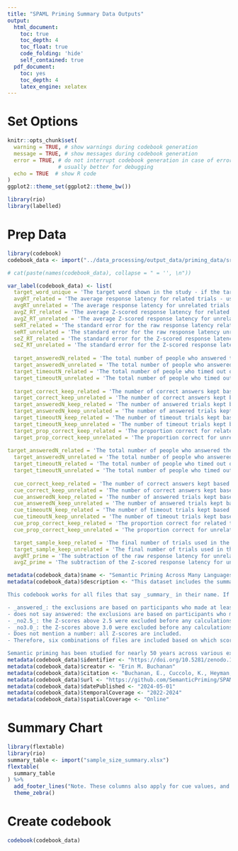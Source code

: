 ```yaml
---
title: "SPAML Priming Summary Data Outputs"
output:
  html_document:
    toc: true
    toc_depth: 4
    toc_float: true
    code_folding: 'hide'
    self_contained: true
  pdf_document:
    toc: yes
    toc_depth: 4
    latex_engine: xelatex
---
```


# Set Options

```r
knitr::opts_chunk$set(
  warning = TRUE, # show warnings during codebook generation
  message = TRUE, # show messages during codebook generation
  error = TRUE, # do not interrupt codebook generation in case of errors,
                # usually better for debugging
  echo = TRUE  # show R code
)
ggplot2::theme_set(ggplot2::theme_bw())

library(rio)
library(labelled)
```

# Prep Data

```r
library(codebook)
codebook_data <- import("../data_processing/output_data/priming_data/sr_prime_summary.csv")

# cat(paste(names(codebook_data), collapse = " = '', \n"))

var_label(codebook_data) <- list(
  target_word_unique = 'The target word shown in the study - if the target was used multiple times due to translation, it was given a .NUMBER at the end to be able to match related to unrelated trials.', 
  avgRT_related = 'The average response latency for related trials - using our exclusion rules for both targets and people. Trials: not too long < 3000 ms, not too short > 160ms, correctly answered; People: must be 18 years old, saw at least 100 trials, correctly answered at least 80% of the trials SEEN for files that just say priming_summary, and ANSWERED for files that use the word _answered_ in their file name.', 
  avgRT_unrelated = 'The average response latency for unrelated trials - using our exclusion rules for both targets and people. Trials: not too long < 3000 ms, not too short > 160ms, correctly answered; People: must be 18 years old, saw at least 100 trials, correctly answered at least 80% of the trials SEEN for files that just say priming_summary, and ANSWERED for files that use the word _answered_ in their file name.', 
  avgZ_RT_related = 'The average Z-scored response latency for related trials - using our exclusion rules for both targets and people. Trials: not too long < 3000 ms, not too short > 160ms, correctly answered; People: must be 18 years old, saw at least 100 trials, correctly answered at least 80% of the trials SEEN for files that just say priming_summary, and ANSWERED for files that use the word _answered_ in their file name.', 
  avgZ_RT_unrelated = 'The average Z-scored response latency for unrelated trials - using our exclusion rules for both targets and people. Trials: not too long < 3000 ms, not too short > 160ms, correctly answered; People: must be 18 years old, saw at least 100 trials, correctly answered at least 80% of the trials SEEN for files that just say priming_summary, and ANSWERED for files that use the word _answered_ in their file name.', 
  seRT_related = 'The standard error for the raw response latency related trials.', 
  seRT_unrelated = 'The standard error for the raw response latency unrelated trials.', 
  seZ_RT_related = 'The standard error for the Z-scored response latency related trials.', 
  seZ_RT_unrelated = 'The standard error for the Z-scored response latency unrelated trials.', 
  
  target_answeredN_related = 'The total number of people who answered the target trials when it was in a related condition.', 
  target_answeredN_unrelated = 'The total number of people who answered the target trials when it was in a unrelated condition.', 
  target_timeoutN_related = 'The total number of people who timed out on the target trials when it was in a related condition.', 
  target_timeoutN_unrelated = 'The total number of people who timed out on the target trials when it was in a unrelated condition.', 
  
  target_correct_keep_related = 'The number of correct answers kept based on trial and person level exclusions in the study for related trials (person level depends on the file you use - if it says _answered_ in the file name, it is the exclusion based on the the number they answered, if not, it\'s based on the number they saw).', 
  target_correct_keep_unrelated = 'The number of correct answers kept based on trial and person level exclusions in the study for unrelated trials (person level depends on the file you use - if it says _answered_ in the file name, it is the exclusion based on the the number they answered, if not, it\'s based on the number they saw).', 
  target_answeredN_keep_related = 'The number of answered trials kept based on trial and person level exclusions in the study for related trials (person level depends on the file you use - if it says _answered_ in the file name, it is the exclusion based on the the number they answered, if not, it\'s based on the number they saw).', 
  target_answeredN_keep_unrelated = 'The number of answered trials kept based on trial and person level exclusions in the study for unrelated trials (person level depends on the file you use - if it says _answered_ in the file name, it is the exclusion based on the the number they answered, if not, it\'s based on the number they saw).', 
  target_timeoutN_keep_related = 'The number of timeout trials kept based on trial and person level exclusions in the study for related trials (person level depends on the file you use - if it says _answered_ in the file name, it is the exclusion based on the the number they answered, if not, it\'s based on the number they saw).', 
  target_timeoutN_keep_unrelated = 'The number of timeout trials kept based on trial and person level exclusions in the study for unrelated trials (person level depends on the file you use - if it says _answered_ in the file name, it is the exclusion based on the the number they answered, if not, it\'s based on the number they saw).', 
  target_prop_correct_keep_related = 'The proportion correct for related trials based on person and trial level exclusions.', 
  target_prop_correct_keep_unrelated = 'The proportion correct for unrelated trials based on person and trial level exclusions.', 
  
target_answeredN_related = 'The total number of people who answered the target trials when it was in a related condition.', 
  target_answeredN_unrelated = 'The total number of people who answered the target trials when it was in a unrelated condition.', 
  target_timeoutN_related = 'The total number of people who timed out on the target trials when it was in a related condition.', 
  target_timeoutN_unrelated = 'The total number of people who timed out on the target trials when it was in a unrelated condition.', 
  
  cue_correct_keep_related = 'The number of correct answers kept based on trial and person level exclusions in the study for related trials (person level depends on the file you use - if it says _answered_ in the file name, it is the exclusion based on the the number they answered, if not, it\'s based on the number they saw).', 
  cue_correct_keep_unrelated = 'The number of correct answers kept based on trial and person level exclusions in the study for unrelated trials (person level depends on the file you use - if it says _answered_ in the file name, it is the exclusion based on the the number they answered, if not, it\'s based on the number they saw).', 
  cue_answeredN_keep_related = 'The number of answered trials kept based on trial and person level exclusions in the study for related trials (person level depends on the file you use - if it says _answered_ in the file name, it is the exclusion based on the the number they answered, if not, it\'s based on the number they saw).', 
  cue_answeredN_keep_unrelated = 'The number of answered trials kept based on trial and person level exclusions in the study for unrelated trials (person level depends on the file you use - if it says _answered_ in the file name, it is the exclusion based on the the number they answered, if not, it\'s based on the number they saw).', 
  cue_timeoutN_keep_related = 'The number of timeout trials kept based on trial and person level exclusions in the study for related trials (person level depends on the file you use - if it says _answered_ in the file name, it is the exclusion based on the the number they answered, if not, it\'s based on the number they saw).', 
  cue_timeoutN_keep_unrelated = 'The number of timeout trials kept based on trial and person level exclusions in the study for unrelated trials (person level depends on the file you use - if it says _answered_ in the file name, it is the exclusion based on the the number they answered, if not, it\'s based on the number they saw).', 
  cue_prop_correct_keep_related = 'The proportion correct for related trials based on person and trial level exclusions.', 
  cue_prop_correct_keep_unrelated = 'The proportion correct for unrelated trials based on person and trial level exclusions.',  

  target_sample_keep_related = 'The final number of trials used in the Z-score average calculation.', 
  target_sample_keep_unrelated = 'The final number of trials used in the Z-score average calculation.', 
  avgRT_prime = 'The subtraction of the raw response latency for unrelated minus the raw response latency for related.', 
  avgZ_prime = 'The subtraction of the Z-scored response latency for unrelated minus the Z-scored latency for related.')

metadata(codebook_data)$name <- "Semantic Priming Across Many Languages Priming Summary Data"
metadata(codebook_data)$description <- "This dataset includes the summarized results of the priming trials, the number of trials for both cue and target, and other descriptive information. 

This codebook works for all files that say _summary_ in their name. If the file contains:

- _answered_: the exclusions are based on participants who made at least 80% correct by using number correct divided by number answered.
- does not say answered: the exclusions are based on participants who made at least 80% correct by using number correct divided by the number seen.
- _no2.5_: the Z-scores above 2.5 were excluded before any calculations. 
- _no3.0_: the Z-scores above 3.0 were excluded before any calculations. 
- Does not mention a number: all Z-scores are included. 
- Therefore, six combinations of files are included based on which scoring criterion and Z-score exclusion level you want to use. The Z-score exclusion level files do not contain all columns - the repetitive number of trial columns are excluded from those files (i.e., the number answered is the same no matter which Z-scored file is used, so it's only in the overall summary for each answered and non-answered file). The exclusions for sample size can be confusing, so we include a summary chart below. 

Semantic priming has been studied for nearly 50 years across various experimental manipulations and theoretical frameworks. These studies provide insight into the cognitive underpinnings of semantic representations in both healthy and clinical populations; however, they have suffered from several issues including generally low sample sizes and a lack of diversity in linguistic implementations. Here, we will test the size and the variability of the semantic priming effect across ten languages by creating a large database of semantic priming values, based on an adaptive sampling procedure. Differences in response latencies between related word-pair conditions and unrelated word-pair conditions (i.e., difference score confidence interval is greater than zero) will allow quantifying evidence for semantic priming, whereas improvements in model fit with the addition of a random intercept for language will provide support for variability in semantic priming across languages."
metadata(codebook_data)$identifier <- "https://doi.org/10.5281/zenodo.10888833"
metadata(codebook_data)$creator <- "Erin M. Buchanan"
metadata(codebook_data)$citation <- "Buchanan, E., Cuccolo, K., Heyman, T., Iyer, A., Coles, N., Lewis Jr, N., Peters, K., van Berkel, N., Taylor, J., Van't Veer, A. E., Montefinese, M., Valentine, K. D., Maxwell, N., Türkan, B. N., Williams, G., Oliveros-Chacana, J. C., Röer, J., Fini, C., Acar, O., … Lewis, S. C. (2024). SemanticPriming/SPAML: SPAML v1 Data Release (v1.0.0) [Data set]. Zenodo. https://doi.org/10.5281/zenodo.10888833"
metadata(codebook_data)$url <- "https://github.com/SemanticPriming/SPAML/releases/"
metadata(codebook_data)$datePublished <- "2024-05-01"
metadata(codebook_data)$temporalCoverage <- "2022-2024" 
metadata(codebook_data)$spatialCoverage <- "Online" 
```

# Summary Chart

```r
library(flextable)
library(rio)
summary_table <- import("sample_size_summary.xlsx")
flextable(
  summary_table
) %>% 
  add_footer_lines("Note. These columns also apply for cue values, and the star indicates either an unrelated or related trial for calculation.") %>%
  theme_zebra()
```

# Create codebook

```r
codebook(codebook_data)
```
